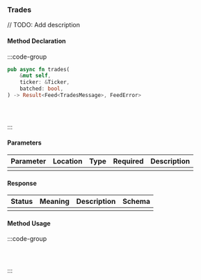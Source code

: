 ### Trades

// TODO: Add description

#### Method Declaration

:::code-group

```rust [Rust]
pub async fn trades(
    &mut self,
    ticker: &Ticker,
    batched: bool,
) -> Result<Feed<TradesMessage>, FeedError>
```

```python [Python]

```

```typescript [TypeScript]

```

```url [API]
```

:::

#### Parameters

| Parameter | Location | Type  | Required | Description |
| --------- | -------- | ----- | -------- | ----------- |
|           |          |       |          |             |

#### Response

| Status | Meaning | Description | Schema |
| ------ | ------- | ----------- | ------ |
|        |         |             |        |

#### Method Usage

:::code-group

```rust [Rust]
```

```python [Python]

```

```typescript [TypeScript]

```

:::
